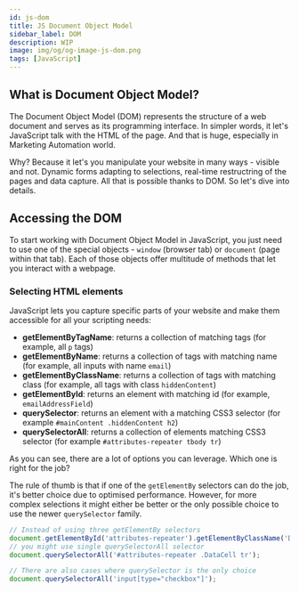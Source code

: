 ```yaml
---
id: js-dom
title: JS Document Object Model
sidebar_label: DOM
description: WIP
image: img/og/og-image-js-dom.png
tags: [JavaScript]
---
```



<LeadText content='WIP' />

## What is Document Object Model?

The Document Object Model (DOM) represents the structure of a web document and serves as its programming interface. In simpler words, it let's JavaScript talk with the HTML of the page. And that is huge, especially in Marketing Automation world.

Why? Because it let's you manipulate your website in many ways - visible and not. Dynamic forms adapting to selections, real-time restructring of the pages and data capture. All that is possible thanks to DOM. So let's dive into details.

## Accessing the DOM

To start working with Document Object Model in JavaScript, you just need to use one of the special objects - `window` (browser tab) or `document` (page within that tab). Each of those objects offer multitude of methods that let you interact with a webpage.

### Selecting HTML elements

JavaScript lets you capture specific parts of your website and make them accessible for all your scripting needs:

- __getElementByTagName__: returns a collection of matching tags (for example, all `p` tags)
- __getElementByName__: returns a collection of tags with matching name (for example, all inputs with name `email`)
- __getElementByClassName__: returns a collection of tags with matching class (for example, all tags with class `hiddenContent`)
- __getElementById__: returns an element with matching id (for example, `emailAddressField`)
- __querySelector__: returns an element with a matching CSS3 selector (for example `#mainContent .hiddenContent h2`)
- __querySelectorAll__: returns a collection of elements matching CSS3 selector (for example `#attributes-repeater tbody tr`)

As you can see, there are a lot of options you can leverage. Which one is right for the job?

The rule of thumb is that if one of the `getElementBy` selectors can do the job, it's better choice due to optimised performance. However, for more complex selections it might either be better or the only possible choice to use the newer `querySelector` family.

```js
// Instead of using three getElementBy selectors
document.getElementById('attributes-repeater').getElementByClassName('DataCell').getElementByTagName('tr');
// you might use single querySelectorAll selector
document.querySelectorAll('#attributes-repeater .DataCell tr');

// There are also cases where querySelector is the only choice
document.querySelectorAll('input[type="checkbox"]');
```